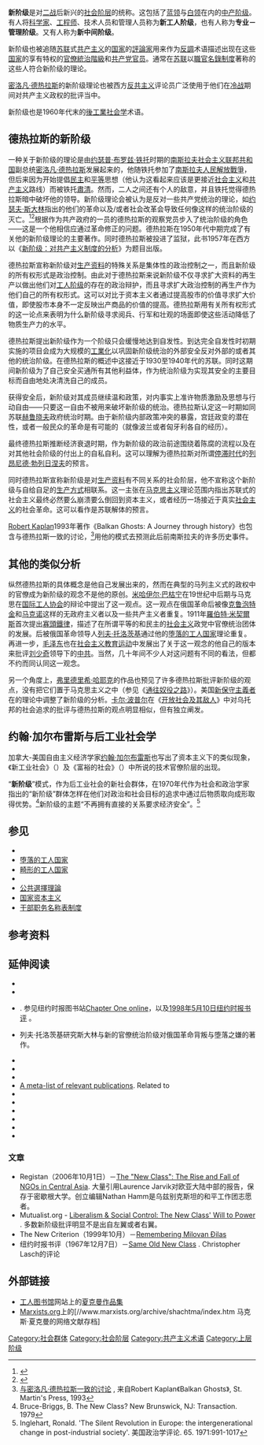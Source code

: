 {{NoteTA|G1=PP}}
{{Communism sidebar}}
'''新阶级'''是对[[二战|二战]]后新兴的[[社会阶层|社会阶层]]的统称。这包括了[[蓝领|蓝领]]与[[白领|白领]]在内的[[中产阶级|中产阶级]]。有人将[[科学家|科学家]]、[[工程师|工程师]]、技术人员和管理人员称为'''新工人阶级'''，也有人称为'''专业－管理阶级'''。又有人称为'''新中间阶级'''。

新阶级也被追随[[苏联|苏联]]式[[共产主义|共产主义]]的[[国家|国家]]的[[評論家|評論家]]用来作为[[反調|反調]]术语描述出现在这些[[主权国家|国家]]的享有特权的[[官僚|官僚]][[統治階級|統治階級]]和[[共产党|共产党]][[官员|官员]]。通常在[[苏联|苏联]]以[[職官名錄制度|職官名錄制度]]著称的这些人符合新阶级的理论。<!--早先这一术语用来表示新兴的社会阶层。-->

[[密洛凡·德热拉斯|密洛凡·德热拉斯]]的新阶级理论也被西方[[反共主义|反共主义]]评论员广泛使用于他们在[[冷战|冷战]]期间对共产主义政权的批评当中。

新阶级也是1960年代末的[[後工業社會|後工業]][[社会学|社会学]]术语。

==德热拉斯的新阶级==
一种关于新阶级的理论是由[[约瑟普·布罗兹·铁托|约瑟普·布罗兹·铁托]]时期的[[南斯拉夫社会主义联邦共和国|南斯拉夫社会主义联邦共和国]]副总统[[密洛凡·德热拉斯|密洛凡·德热拉斯]]发展起来的，他随铁托参加了[[南斯拉夫人民解放戰爭|南斯拉夫人民解放戰爭]]，但后来因为开始提倡[[民主|民主]]和[[平等主義|平等]]思想（他认为这看起来应该是更接近[[社会主义|社会主义]]和[[共产主义|共产主义]]路线）而被铁托[[肅清|肅清]]。然而，二人之间还有个人的敌意，并且铁托觉得德热拉斯暗中破坏他的领导。新阶级理论会被认为是反对一些共产党统治的理论，如[[约瑟夫·斯大林|约瑟夫·斯大林]]指出的他们的革命以及/或者社会改革会导致任何像这样的统治阶级的灭亡。<ref name=EvR2002page138>{{cite book|title=The Political Thought of Joseph Stalin: A Study in Twentieth Century Revolutionary Patriotism|publisher=Routledge|isbn=978-0700717491|url=//books.google.com/books?id=GY6bWw_tLf0C&pg=PA138&lpg=PA138&dq=classless+society+joseph+stalin&source=bl&ots=88zMhR2PMM&sig=IOy2Dy5XfcYfgQUTFC2q31Jnlcs&hl=en&sa=X&ei=vlHOUJbDA4G89QSCtYGADA&ved=0CIkBEOgBMAk#v=onepage&q=classless%20society%20joseph%20stalin&f=false|author=Erik van Ree|edition=1st|page=138|format=hardcover|date=October 28, 2002|quote=Stalin saw the Soviet state after the demise of classes as a classless institution.|access-date=2020-10-11|archive-date=2019-06-07|archive-url=https://web.archive.org/web/20190607121842/https://books.google.com/books?id=GY6bWw_tLf0C&pg=PA138&lpg=PA138&dq=classless+society+joseph+stalin&source=bl&ots=88zMhR2PMM&sig=IOy2Dy5XfcYfgQUTFC2q31Jnlcs&hl=en&sa=X&ei=vlHOUJbDA4G89QSCtYGADA&ved=0CIkBEOgBMAk#v=onepage&q=classless%20society%20joseph%20stalin&f=false|dead-url=no}}</ref><ref name=EvR2002page141>{{cite book|title=The Political Thought of Joseph Stalin: A Study in Twentieth Century Revolutionary Patriotism|publisher=Routledge|isbn=978-0700717491|url=//books.google.com/books?id=GY6bWw_tLf0C&pg=PA138&lpg=PA138&dq=classless+society+joseph+stalin&source=bl&ots=88zMhR2PMM&sig=IOy2Dy5XfcYfgQUTFC2q31Jnlcs&hl=en&sa=X&ei=vlHOUJbDA4G89QSCtYGADA&ved=0CIkBEOgBMAk#v=onepage&q=classless%20society%20joseph%20stalin&f=false|author=Erik van Ree|edition=1st|page=141|format=hardcover|date=October 28, 2002|quote=..."in essence" there was "no dictatorship of the proletariat now either. We have a Soviet democracy" The reason was that there only external enemies to suppress. (quote from Stalin, May, 1946)|access-date=2020-10-11|archive-date=2019-06-07|archive-url=https://web.archive.org/web/20190607121842/https://books.google.com/books?id=GY6bWw_tLf0C&pg=PA138&lpg=PA138&dq=classless+society+joseph+stalin&source=bl&ots=88zMhR2PMM&sig=IOy2Dy5XfcYfgQUTFC2q31Jnlcs&hl=en&sa=X&ei=vlHOUJbDA4G89QSCtYGADA&ved=0CIkBEOgBMAk#v=onepage&q=classless%20society%20joseph%20stalin&f=false|dead-url=no}}</ref>根据作为共产政府的一员的德热拉斯的观察党员步入了统治阶级的角色——这是一个他相信应通过革命修正的问题。德热拉斯在1950年代中期完成了有关他的新阶级理论的主要著作。同时德热拉斯被投进了监狱，此书1957年在西方以《[[新阶级：对共产主义制度的分析|新阶级：对共产主义制度的分析]]》为题目出版。

德热拉斯宣称新阶级对[[生产资料|生产资料]]的特殊关系是集体性的政治控制之一，而且新阶级的所有权形式是政治控制。由此对于德热拉斯来说新阶级不仅寻求扩大资料的再生产以做出他们对[[工人阶级|工人阶级]]的存在的政治辩护，而且寻求扩大政治控制的再生产作为他们自己的所有权形式。这可以对比于资本主义者通过提高股市的价值寻求扩大价值，即使股市本身不一定反映出产商品的价值的提高。德热拉斯用有关所有权形式的这一论点来表明为什么新阶级寻求阅兵、行军和壮观的场面即使这些活动降低了物质生产力的水平。

德热拉斯提出新阶级作为一个阶级只会缓慢地达到自发性。到达完全自发性时初期实施的项目会成为大规模的[[工業化|工業化]]以巩固新阶级统治的外部安全反对外部的或者其他的统治阶级。在德热拉斯的概述中这接近于1930至1940年代的苏联。同时这期间新阶级为了自己安全买通所有其他利益体，作为统治阶级为实现其安全的主要目标而自由地处决清洗自己的成员。

获得安全后，新阶级对其成员继续温和政策，对内事实上准许物质激励及思想与行动自由——只要这一自由不被用来破坏新阶级的统治。德热拉斯认定这一时期如同苏联[[尼基塔·赫鲁晓夫|赫鲁晓夫]]政府统治时期。由于新阶级内部政策冲突的暴露，宫廷政变的潜在性，或者一般民众的革命是有可能的（就像波兰或者匈牙利各自的经历）。

最终德热拉斯推断经济衰退时期，作为新阶级的政治前途围绕着陈腐的流程以及在对其他社会阶级的付出上的自私自利。这可以理解为德热拉斯对所谓[[停滞时代|停滞时代]]的[[列昂尼德·勃列日涅夫|列昂尼德·勃列日涅夫]]的预言。

同时德热拉斯宣称新阶级是对[[生产资料|生产资料]]有不同关系的社会阶层，他不宣称这个新阶级与自给自足的[[生产方式|生产方式]]相联系。这一主张在[[马克思主义|马克思主义]]理论范围内指出苏联式的社会主义最终必然要么崩溃要么倒回到资本主义，或者经历一场接近于真实[[社会主义|社会主义]]的社会革命。这可以看作是苏联解体的预言。

[[Robert_D._Kaplan|Robert Kaplan]]1993年著作《Balkan Ghosts: A Journey through history》也包含与德热拉斯一致的讨论，<ref>[http://www.ralphmag.org/djilasZA.html 与密洛凡·德热拉斯一致的讨论] {{Wayback|url=http://www.ralphmag.org/djilasZA.html |date=20141030141649 }}, 来自Robert Kaplan《Balkan Ghosts》, St. Martin's Press, 1993</ref>用他的模式去预测此后前南斯拉夫的许多历史事件。

==其他的类似分析==

纵然德热拉斯的具体概念是他自己发展出来的，然而在典型的马列主义式的政权中的官僚成为新阶级的观念不是他的原创。[[米哈伊尔·巴枯宁|米哈伊尔·巴枯宁]]在19世纪中后期与马克思在[[国际工人协会|国际工人协会]]的辩论中提出了这一观点。这一观点在俄国革命后被像[[克鲁泡特金|克鲁泡特金]]和[[马克诺|马克诺]]这样的无政府主义者以及一些共产主义者重复。1911年[[羅伯特·米契爾斯|羅伯特·米契爾斯]]首次提出[[寡頭鐵律|寡頭鐵律]]，描述了在所谓平等的和民主的[[社会主义|社会主义]]政党中官僚统治团体的发展。后被俄国革命领导人[[列夫·托洛茨基|列夫·托洛茨基]]通过他的[[堕落的工人国家|堕落的工人国家]]理论重复。再进一步，[[毛泽东|毛泽东]]也在[[社会主义教育运动|社会主义教育运动]]中发展出了关于这一观念的他自己的版本来批评[[刘少奇|刘少奇]]领导下的[[中共|中共]]。当然，几十年间不少人对这问题有不同的看法，但都不约而同认同这一观念。

另一个角度上，[[弗里德里希·哈耶克|弗里德里希·哈耶克]]的作品也预见了许多德热拉斯批评新阶级的观点，没有把它们置于马克思主义之中（参见《[[通往奴役之路|通往奴役之路]]》）。美国[[新保守主義|新保守主義者]]在{{link-en|管理型国家|managerial state}}的理论中调整了新阶级的分析。[[卡尔·波普尔|卡尔·波普尔]]在《[[开放社会及其敌人|开放社会及其敌人]]》中对乌托邦的社会追求的批评与德热拉斯的观点明显相似，但有独立阐发。

== 约翰·加尔布雷斯与后工业社会学 ==
加拿大-美国自由主义经济学家[[约翰·加尔布雷斯|约翰·加尔布雷斯]]也写出了资本主义下的类似现象，《新工业社会》（''{{tsl|en|The New Industrial State|The New Industrial State}}''）及《富裕的社会》（''{{tsl|en|The Affluent Society|The Affluent Society}}''）中所说的技术官僚阶层的出现。

“'''新阶级'''”模式，作为后工业社会的新社会群体，在1970年代作为社会和政治学家指出的“新阶级”群体怎样在他们对政治和社会目标的追求中通过后物质取向成形取得优势。<ref>Bruce-Briggs, B. The New Class? New Brunswick, NJ: Transaction. 1979</ref>新阶级的主题“不再拥有直接的关系要求经济安全”。<ref>Inglehart, Ronald. 'The Silent Revolution in Europe: the intergenerational change in post-industrial society'. 美国政治学评论. 65. 1971:991-1017</ref>

==参见==

{{div col}}
*{{link-en|官僚集体主义|Bureaucratic collectivism}}
*[[堕落的工人国家|堕落的工人国家]]
*[[畸形的工人国家|畸形的工人国家]]
*{{link-en|新苏联人|New Soviet man}}
*[[公共選擇理論|公共選擇理論]]
*[[国家资本主义#|国家资本主义]]
*[[干部职务名称表制度|干部职务名称表制度]]
{{div col end}}

== 参考资料 ==
{{reflist}}

==延伸阅读==
*{{cite book |first=Milovan |last=Đilas |authorlink=密洛凡·德热拉斯 |year=1983, 1957 |title=The New Class: An Analysis of the Communist System |edition=paperback |publisher=Harcourt Brace Jovanovich |location=San Diego |isbn=0-15-665489-X}}
*{{cite book |first=Milovan |last=Đilas |year=1969 |title=The Unperfect Society: Beyond the New Class |others=trans. Dorian Cooke |publisher=Harcourt, Brace & World |location=New York |isbn=0-15-693125-7}}
*{{cite book |first=Milovan |last=Đilas |authorlink=密洛凡·德热拉斯 |year=1998 |title=Fall of the New Class: A History of Communism's Self-Destruction |url=https://archive.org/details/fallofnewclasshi00djil |edition=hardcover |publisher=Alfred A. Knopf |location=??? |isbn=0-679-43325-2}}. 参见纽约时报图书站[http://www.nytimes.com/books/first/d/Đilas-fall.html Chapter One online]，以及[http://www.nytimes.com/books/98/05/10/reviews/980510.10ulamlt.html?_r=2&oref=slogin&oref=login 1998年5月10日纽约时报书评] {{Wayback|url=http://www.nytimes.com/books/98/05/10/reviews/980510.10ulamlt.html?_r=2&oref=slogin&oref=login |date=20130511084411 }}。
*{{cite book |first=Leon |last=Trotsky |authorlink=列夫·托洛茨基 |year=1991, 1937 |title=The Revolution Betrayed: What is the Soviet Union and Where is it Going? |edition=paperback |publisher=Labor Publications |location=Detroit |isbn=0-929087-48-8 |url=http://www.marxists.org/archive/trotsky/works/1936-rev/index.htm |access-date=2014-10-30 |archive-date=2007-04-03 |archive-url=https://web.archive.org/web/20070403030831/http://www.marxists.org/archive/trotsky/works/1936-rev/index.htm |dead-url=no }} 列夫·托洛茨基研究斯大林与新的官僚统治阶级对俄国革命背叛与堕落之嫌的著作。
*{{cite book |first=Marian (ed.) |last=Sawer |year=1978 |title=Socialism and the New Class: Towards the Analysis of Structural Inequality Within Socialist Societies |publisher=Australasian Political Studies Association |location=Bedford Park, Australia |isbn=0-7258-0074-7}}
*{{cite book |first=F. A. |last=Hayek |authorlink=弗里德里希·哈耶克 |year=1994, 1944 |title=The Road to Serfdom |url=https://archive.org/details/dli.ministry.22087 |edition=paperback |publisher=University of Chicago Press |location=Chicago |isbn=0-226-32061-8}}
*{{cite book |first=Robert D. |last=Kaplan |authorlink=Robert D. Kaplan |year=1993 |title=Balkan Ghosts: A Journey through History |publisher=St. Martin's Press |location=New York |isbn=0-312-08701-2 |url=http://www.ralphmag.org/ĐilasZA.html }}{{dead link|date=2017年12月 |bot=InternetArchiveBot |fix-attempted=yes }}
* [https://web.archive.org/web/20060813115647/http://theclassofthenew.net/6.html A meta-list of relevant publications]. Related to {{cite book |first=Richard |last=Barbrook |year=2006 |title=The Class of the New |edition=paperback |publisher=OpenMute |location=London |isbn=0-9550664-7-6 |url=http://www.theclassofthenew.net |access-date=2018-10-24 |archive-url=https://web.archive.org/web/20180801045453/http://www.theclassofthenew.net/ |archive-date=2018-08-01 |dead-url=yes }}
*{{cite book |first=George |last=Orwell |authorlink=乔治·奥威尔 |year=1984, 1949 |title=Nineteen Eighty-Four |edition=paperback |publisher=Harcourt Brace Jovanovich |location=San Diego |isbn=0-15-166038-7 |url=http://en.wikipedia.org/wiki/Nineteen_Eighty-Four |access-date=2014-10-30 |archive-date=2014-10-30 |archive-url=https://web.archive.org/web/20141030221058/http://en.wikipedia.org/wiki/Nineteen_Eighty-Four |dead-url=no }}
*{{cite book |first=Alvin Ward |last=Gouldner |year=1979 |title=The Future of Intellectuals and the Rise of the New Class: A Frame of Reference, Theses, Conjectures, Arguments, and an Historical Perspective on the Role of Intellectuals and Intelligentsia in the International Class Contest of the Modern Era |url=https://archive.org/details/futureofintellec0000goul_68 |publisher=Seabury Press |location=New York |isbn=0-8164-9358-8}}
*{{cite book |first=Hansfried |last=Kellner |coauthors=and Frank W. Heuberger (eds.) |year=1992 |title=Hidden Technocrats: The New Class and New Capitalism |url=https://archive.org/details/hiddentechnocrat0000unse |publisher=Transaction Publishers |location=New Brunswick |isbn=0-88738-443-9}}
*{{cite book |first=Christopher |last=Lasch |authorlink=Christopher Lasch |year=1995 |title=The Revolt of the Elites and the Betrayal of Democracy |url=https://archive.org/details/revoltofelitesbe0000lasc |publisher=W.W. Norton |location=New York |isbn=0-393-03699-5}}
*{{cite book |first=Grace |last=Budrys |year=1997 |title=When Doctors Join Unions |url=https://archive.org/details/whendoctorsjoinu0000budr |publisher=ILR Press/Cornell University Press |location=Ithaca |isbn=0-8014-8354-9}}
*{{cite book |first=Carlos |last=Pérez Soto |authorlink=Carlos Pérez Soto |year=2001, 2008 |title=Comunistas otra vez, para una crítica del poder burocrático（再来一次共产主义，为官僚权力的批评） |publisher=ARCIS - LOM |location=Santiago de Chile |isbn=978-956-282-988-5}}

===文章===

* Registan（2006年10月1日）－[https://web.archive.org/web/20130524161301/http://registan.net/2006/10/01/the-new-class-the-rise-and-fall-of-ngos-in-central-asia/ The "New Class": The Rise and Fall of NGOs in Central Asia]. 大量引用Laurence Jarvik对欧亚大陆中部的报告，保存于密歇根大学。创立编辑Nathan Hamm是乌兹别克斯坦的和平工作团志愿者。
* Mutualist.org - [http://www.mutualist.org/id7.html Liberalism & Social Control: The New Class' Will to Power] {{Wayback|url=http://www.mutualist.org/id7.html |date=20141110154841 }}. 多数新阶级批评明显不是出自左翼或者右翼。<!--Rarely does one seem to come from both at once.-->
* The New Criterion（1999年10月）－[http://www.newcriterion.com/archive/18/oct99/Đilas.htm Remembering Milovan Đilas] {{Wayback|url=http://www.newcriterion.com/archive/18/oct99/%C4%90ilas.htm |date=20190731205610 }}
* 纽约时报书评（1967年12月7日）－[http://www.nybooks.com/articles/11891 Same Old New Class] {{Wayback|url=http://www.nybooks.com/articles/11891 |date=20090814195418 }}. Christopher Lasch的评论

==外部链接==
*[[工人图书馆|工人图书馆]]网站上的[http://www.workersliberty.org/taxonomy/term/502/all 夏克曼作品集] {{Webarchive|url=https://www.webarchive.org.uk/wayback/archive/20100420061852/http://www.workersliberty.org/taxonomy/term/502/all |date=2010-04-20 }}
*[[Marxists.org|Marxists.org]]上的[//www.marxists.org/archive/shachtma/index.htm 马克斯·夏克曼的网络文献存档]

[[Category:社会群体|Category:社会群体]]
[[Category:社会阶层|Category:社会阶层]]
[[Category:共产主义术语|Category:共产主义术语]]
[[Category:上层阶级|Category:上层阶级]]